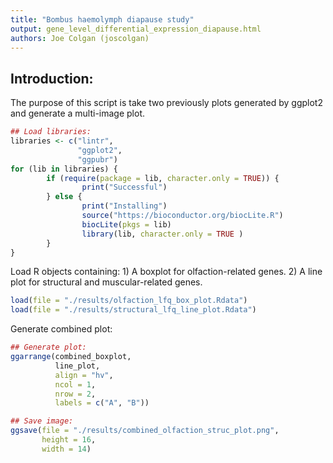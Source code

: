 ```yaml
---
title: "Bombus haemolymph diapause study"
output: gene_level_differential_expression_diapause.html
authors: Joe Colgan (joscolgan)
---
```


## Introduction:
The purpose of this script is take two previously plots generated by ggplot2 and generate a multi-image plot. 

```r
## Load libraries:
libraries <- c("lintr",
               "ggplot2",
               "ggpubr")
for (lib in libraries) {
        if (require(package = lib, character.only = TRUE)) {
                print("Successful")
        } else {
                print("Installing")
                source("https://bioconductor.org/biocLite.R")
                biocLite(pkgs = lib)
                library(lib, character.only = TRUE )
        }
}
```

Load R objects containing:
1) A boxplot for olfaction-related genes.
2) A line plot for structural and muscular-related genes.

```r
load(file = "./results/olfaction_lfq_box_plot.Rdata")
load(file = "./results/structural_lfq_line_plot.Rdata")
```

Generate combined plot:

```r
## Generate plot:
ggarrange(combined_boxplot,
          line_plot,
          align = "hv",
          ncol = 1,
          nrow = 2,
          labels = c("A", "B"))

## Save image:
ggsave(file = "./results/combined_olfaction_struc_plot.png",
       height = 16,
       width = 14)
```